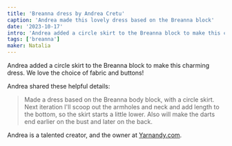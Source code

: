 ```yaml
---
title: 'Breanna dress by Andrea Cretu'
caption: 'Andrea made this lovely dress based on the Breanna block'
date: '2023-10-17'
intro: 'Andrea added a circle skirt to the Breanna block to make this charming dress.'
tags: ['breanna']
maker: Natalia
---
```


<!-- truncate -->

Andrea added a circle skirt to the Breanna block to make this charming dress. We love the choice of fabric and buttons!

Andrea shared these helpful details:

> Made a dress based on the Breanna body block, with a circle skirt. Next iteration I'll scoop out the armholes and neck and add length to the bottom, so the skirt starts a little lower. Also will make the darts end earlier on the bust and later on the back.

Andrea is a talented creator, and the owner at [Yarnandy.com](Yarnandy.com).
